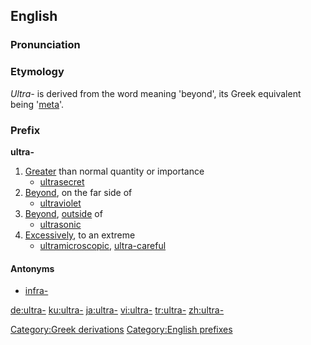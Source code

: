==English==

===Pronunciation===
{{IPA|[ˈaltrə]}}

===Etymology===
''Ultra-'' is derived from the {{L.}} word meaning 'beyond', its Greek equivalent being '[[meta]]'. 

[[Category:Greek derivations]]

===Prefix===
[[Category:English prefixes]]
'''ultra-'''

# [[greater|Greater]] than normal quantity or importance
#* [[ultrasecret]]
# [[beyond|Beyond]], on the far side of 
#* [[ultraviolet]]
# [[beyond|Beyond]], [[outside]] of
#* [[ultrasonic]]
# [[excessively|Excessively]], to an extreme
#* [[ultramicroscopic]], [[ultra-careful]]


====Antonyms====
*[[infra-]]

[[de:ultra-]]
[[ku:ultra-]]
[[ja:ultra-]]
[[vi:ultra-]]
[[tr:ultra-]]
[[zh:ultra-]]